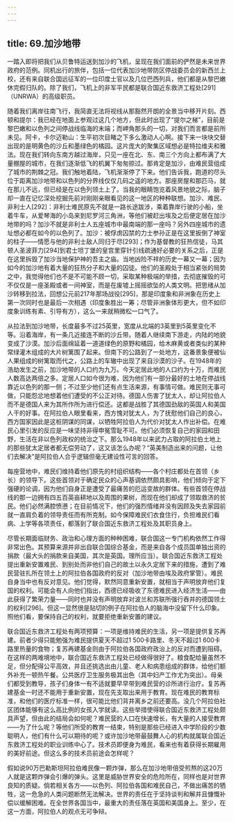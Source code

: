 ```yaml
---
---
---
```

title: 69.加沙地带
---




一踏入即将把我们从贝鲁特运送到加沙的飞机，呈现在我们面前的俨然是未来世界政府的范例。同机出行的旅伴，包括一位代表加沙地带防区停战委员会的新西兰上校，还有来自联合国远征军的一位印度士官以及几位巴西列兵，他们都是从黎巴嫩休完假归队的。除了我们，飞机上的非军平民都是联合国近东救济工程处[291]（UNRWA）的高级职员。

随着我们离岸往南飞行，我简直无法将视线从那豁然开朗的全景当中移开片刻。西顿和提尔：我已经在地面上参观过这几个地方，但此时出现了“提尔之梯”，目前是黎巴嫩和以色列之间停战线临海的末端；而岬角那头的一切，对我们而言都是前所未见。阿卡，卡尔迈勒山：生平初次目睹之下多么激动人心啊。接下来一块块交替出现的是明黄色的沙丘和墨绿色的橘园。这片庞大的聚集区域想必是特拉维夫和雅法。现在我们转向东南方越过海岸，只见一座在北、东、南三个方向上都布满了大量棚屋的城市，在我们逐渐低飞的机翼下匆匆掠过。那肯定是加沙，由难民营组成了城市的荆棘之冠。我们触地着陆，飞机渐渐停了下来。他们告诉我，跑道的尽头位于距离加沙地带和以色列的分界线仅仅几码之遥的地方。那座房屋和那匹马，就在那儿不远，但已经是在以色列领土上了。当我的眼睛饱览着风景地貌之际，脑子却一直在记忆深处挖掘先前对刚刚亲眼看见的这一地区的种种联想。加沙、难民、非利士人[292]：非利士难民原先不就是一路长途跋涉，乘着靠岸行驶的小船，坐着牛车，从爱琴海的小岛来到尼罗河三角洲，等他们被赶出埃及之后便定居在加沙地带的吗？加沙不就是非利士人五座城市中最南端的那一座吗？另外四座城市的遗址想必都在如今的以色列了。加沙：被俘虏囚禁的力士参孙正是在这里扳倒了神室的柱子——情愿与他的非利士敌人同归于尽[293]；作为基督教的狂热信徒，马其顿人圣波菲力[294]到君士坦丁堡的皇宫里穿针引线疏通好必要的关系之后，正是在这里拆毁了加沙当地保护神的吾主之庙。当地凶险不祥的历史一幕又一幕；因为如今的加沙地有着大量的狂热分子和大量的囚徒。他们的圣殿处于相当紧张的局势之中，我觉得他们也不是不可能不顾一切，采取某种极端的举措，去彻底摧毁的可不仅仅是一座圣殿或者一间神室，而是在废墟上摇摇欲坠的人类文明。把思绪从加沙转移到拉法，回想公元前217年那场战役[295]，那是印度象和非洲象在历史上第一次同时也是最后一次相遇（印度象胜出一筹；尽管非洲象体形更大，但不如印度象训练有素、引导有方），这么一来就稍微松一口气了。

从拉法到加沙地带，长度最多不过25英里，宽度从北端的3英里到5英里变化不等。沿着海岸，有一条几近接连不断的沙丘带。随着人继续南下游走，内陆的地貌变成了沙漠。加沙后面绵延着一道道绿色的原野和橘园，给木麻黄或者类似的某种常绿灌木组成的大片树篱围了起来。但南下的公路到了一处地方，这番景象便被仙人果组成的树篱取而代之，公路上的车辙中出现了来自沙漠的沙子。在1948年的浩劫发生之前，加沙地带的人口约为九万。今天定居此地的人口约为十万，而难民人数高达两倍之多。定居人口如今很为难，因为他们有一部分最好的土地在停战线靠近以色列的那一侧；不过至少他们还有点生活来源，有事情可做。难民则无事可做，只能怨忿地想着他们遭受的不公正对待。德国人伤害了犹太人，却让阿拉伯人而不是德国人来为其所作所为进行偿还。这都是战胜了其德国劲敌的英国人和美国人干的好事。在阿拉伯人眼里看来，西方愧对犹太人，为了抚慰他们自己的良心，西方国家因此是这桩阴谋的同谋，以牺牲阿拉伯人为代价对犹太人作出补偿。在难民心里引发的反应是一味坚持非得申冤雪耻不可。他们必须恢复自己的家园和田野，生活在非以色列政权的统治之下。那么1948年以来武力占取的阿拉伯土地上的那些犹太定居者都无偿劳动了，这又该怎么办呢？“英美制造出来的问题，让他们去解决”是阿拉伯人合乎逻辑但毫无建设性可言的回答。

每座营地中，难民们维持着他们原先的村组织结构——各个村庄都处在首领（乡长）的领导下。这些首领对于确定民众的心声基调依然颇具影响，他们倾向于定下强硬的论调，因为他们自身正是遭受了最痛苦的厄运变故的群体。有些首领在停战线的那一边拥有四五百英亩耕地以及周围的果树，而现在他们却成了领取救济的贫民。他们必然满腔愤懑；在目前情况下，他们的强烈情绪并没有因顾及失去家园前就一直肩负着的领导责任而有所克制。如今保障难民们衣食住行，负担难民们看病、上学等各项责任，都落到了联合国近东救济工程处及其职员身上。

尽管长期面临财务、政治和心理方面的种种困难，联合国这一专门机构依然工作得非常出色。其预算来源并非出自联合国综合基金，而是来自各个成员国单独出资的捐款（最大头的捐款来自美国，其次是英国。理所应当）。联合国近东救济工程处提出重新安置难民、到别处而非他们自己的故土以永久定居下来的措施，遭到了难民营驻扎所在领土上的阿拉伯各国政府的反对（加沙地带由埃及政府掌管）。难民自身当中也有反对意见。他们觉得，默然同意重新安置，就相当于声明放弃他们复国的权利。可能会有人向他们指出，西德已经吸收了东德难民进入经济生活——由此获得了繁荣力量——同时也并没有声明放弃对波兰和苏联所强行吞并的德国领土的权利[296]。但这一显然很是贴切的例子在阿拉伯人的脑海中没留下什么印象。照他们看，要保持自己的权利，就要拒绝重新安置的建议。

联合国近东救济工程处有两项预算：一项是维持难民的生活，另一项是提供复苏再建。前者少得只能勉强为难民提供夏天不超过1 500卡路里、冬天不超过1 600卡路里热量的食物；复苏再建基金则由于阿拉伯各国政府政治上的反对而遭到阻碍。在这样的两难境地中，联合国近东救济工程处已经做得很好了。粮食配给量虽然不足，但分配得公平高效，并且还挑选出由儿童、老人和病患组成的群体，给他们额外补充一顿热午餐。公共医疗卫生服务极其出色（其中妇产工作尤为突出）。母亲们都受到教导，孩子们身体一有不适就要早早带到难民营的诊所进行治疗。复苏再建基金一时还不能用于重新安置，现在先支取出来用于教育。现在难民的教育标准，和他们的医疗标准一样，很可能比他们背井离乡之前还要高。没几个阿拉伯社区团体能够有这么高比例的女孩入学就读。这些举措使得联合国近东救济工程处颇具声望，但由此的结局会如何呢？难民营的人口在快速增长，有大量的人接受教育——为了什么呢？等他们所受的教育一结束，特别是那些已经进入中学阶段的少数聪明人，他们有什么可以期待的呢？或许加沙地带最鼓舞人心的机构就属联合国近东救济工程处的职业训练中心了。技术员即便身为难民，看来也有着获得长期雇用的美好前途。但这么多的技术员前途会怎样呢？

假如说90万巴勒斯坦阿拉伯难民像一颗炸弹，那么在加沙地带倍受煎熬的这20万人就是这颗炸弹会引爆的弹头。这里是威胁世界安全的危险所在，同样也是对世界良知的质疑。倘若相关各方——以色列、阿拉伯各国和难民自己，不做出痛苦的牺牲，这一危急的人类问题断然无法解决。世界的责任在于坚持谈判和解并且慷慨补偿以缓解困难。在全世界各国当中，最重大的责任落在英国和美国身上。至少，在这一方面，阿拉伯人的观点无可争辩。